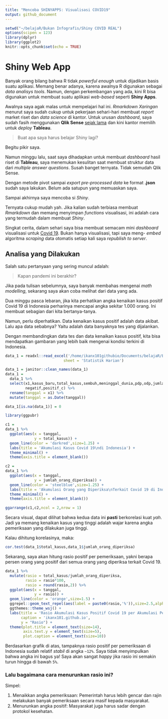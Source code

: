```yaml
---
title: "Mencoba SHINYAPPS: Visualisasi COVID19"
output: github_document
---
```


```r
setwd("~/belajaR/Bukan Infografis/Shiny COVID REAL")
options(scipen = 123)
library(dplyr)
library(ggplot2)
knitr::opts_chunk$set(echo = TRUE)
```

# Shiny Web App

Banyak orang bilang bahwa R tidak _powerful enough_ untuk dijadikan basis suatu aplikasi. Memang benar adanya, karena awalnya R digunakan sebagai _data analisys tools_. Namun, dengan perkembangan yang ada, kini R bisa digunakan untuk membuat suatu aplikasi _web-based_ seperti __Shiny Apps__.

Awalnya saya agak malas untuk mempelajari hal ini. _Rmarkdown Xaringan_ menurut saya sudah cukup untuk pekerjaan sehari-hari membuat _report_ market riset dan _data science_ di kantor. Untuk urusan _dashboard_, saya sudah fasih menggunakan __Qlik Sense__ [sejak lama](https://passingthroughresearcher.wordpress.com/2015/06/22/big-data-series-your-big-data-project-starts-with-your-own-data/) dan kini kantor memilih untuk _deploy_ __Tableau__.

> Buat apa saya harus belajar Shiny lagi?

Begitu pikir saya.

Namun minggu lalu, saat saya dihadapkan untuk membuat _dashboard_ hasil riset di __Tableau__, saya menemukan kesulitan saat membuat struktur data dari _multiple answer questions_. Susah banget ternyata. Tidak semudah Qlik Sense. 

Dengan metode pivot sampai _export pre-processed data_ ke format __.json__ sudah saya lakukan. Belum ada satupun yang memuaskan saya.

Sampai akhirnya saya mencoba si _Shiny_.

Ternyata cukup mudah yah. Jika kalian sudah terbiasa membuat _Rmarkdown_ dan memang menyimpan _functions_ visualisasi, ini adalah cara yang termudah dalam membuat _Shiny_.

Singkat cerita, dalam sehari saya bisa membuat semacam mini _dashboard_ visualisasi untuk [Covid 19](https://ikanx.shinyapps.io/covid_19/). Bukan hanya visualisasi, tapi saya meng- _embed_ algoritma _scraping_ data otomatis setiap kali saya _republish to server_.

## Analisa yang Dilakukan

Salah satu pertanyaan yang sering muncul adalah:

> Kapan pandemi ini berakhir?

Jika pada tulisan sebelumnya, saya banyak membahas mengenai _math modelling_, sekarang saya akan coba melihat dari data yang ada.

Dua minggu pasca lebaran, jika kita perhatikan angka kenaikan kasus positif Covid 19 di Indonesia perharinya mencapai angka sekitar 1.000 orang. Ini membuat sebagian dari kita bertanya-tanya.

Namun, perlu diperhatikan. Data kenaikan kasus positif adalah data akibat. Lalu apa data sebabnya? Yaitu adalah data banyaknya tes yang dijalankan.

Dengan membandingkan data tes dan data kenaikan kasus positif, kita bisa mendapatkan gambaran yang lebih baik mengenai kondisi terkini di Indonesia.

```r
data_1 = readxl::read_excel('/home/ikanx101githubio/Documents/belajaR/Bukan Infografis/Shiny COVID REAL/realshinycovid/DaMen/COVID-19 di Indonesia @kawalcovid19.xlsx',
                          sheet = 'Statistik Harian')

data_1 = janitor::clean_names(data_1)
data_1 = 
  data_1 %>% 
  select(x1,kasus_baru,total_kasus,sembuh,meninggal_dunia,pdp,odp,jumlah_orang_diperiksa,
         negatif,positif_c) %>% 
  rename(tanggal = x1) %>% 
  mutate(tanggal = as.Date(tanggal))

data_1[is.na(data_1)] = 0

library(ggpubr)

c1 = 
data_1 %>% 
  ggplot(aes(x = tanggal,
             y = total_kasus)) +
  geom_line(color = 'darkred',size=1.25) +
  labs(title = 'Akumulasi Kasus Covid 19\ndi Indonesia') +
  theme_minimal() +
  theme(axis.title = element_blank())

c2 = 
data_1 %>% 
  ggplot(aes(x = tanggal,
             y = jumlah_orang_diperiksa)) +
  geom_line(color = 'steelblue',size=1.25) +
  labs(title = 'Akumulasi Orang yang Diperiksa\nTerkait Covid 19 di Indonesia') +
  theme_minimal() +
  theme(axis.title = element_blank())

ggarrange(c1,c2,ncol = 2,nrow = 1)
```

Secara visual, dapat dilihat bahwa kedua data ini __pasti__ berkorelasi kuat _yah_. Jadi ya memang kenaikan kasus yang tinggi adalah wajar karena angka pemeriksaan yang dilakukan juga tinggi.

Kalau dihitung korelasinya, maka:

```r
cor.test(data_1$total_kasus,data_1$jumlah_orang_diperiksa)
```

Sekarang, saya akan hitung rasio positif per pemeriksaan, yakni berapa persen orang yang positif dari semua orang yang diperiksa terkait Covid 19.

```r
data_1 %>% 
  mutate(rasio = total_kasus/jumlah_orang_diperiksa,
         rasio = rasio*100,
         rasio = round(rasio,2)) %>% 
  ggplot(aes(x = tanggal,
             y = rasio)) +
  geom_line(color = 'orange',size=1.5) +
  ggrepel::geom_text_repel(aes(label = paste0(rasio,'%')),size=2.5,alpha=.4) +
  ggthemes::theme_wsj() +
  labs(title = 'Rasio Akumulasi Kasus Positif Covid 19 per Akumulasi Pemeriksaan Harian',
       caption = 'ikanx101.github.io',
       y = "Rasio") +
  theme(plot.title = element_text(size=14),
        axis.text.y = element_text(size=5),
        plot.caption = element_text(size=10))
```

Berdasarkan grafik di atas, tampaknya rasio positif per pemeriksaan di Indonesia sudah relatif _stabil_ di angka `~12%`. Saya tidak menyimpulkan bahwa angka ini bagus ya! Saya akan sangat _happy_ jika rasio ini semakin turun hingga di bawah `5%`.

### Lalu bagaimana cara menurunkan rasio ini?

Simpel:

1. Menaikkan angka pemeriksaan: Pemerintah harus lebih gencar dan rajin melakukan banyak pemeriksaan secara masif kepada masyarakat.
2. Menurunkan angka positif: Masyarakat juga harus sadar dengan protokol kesehatan.
